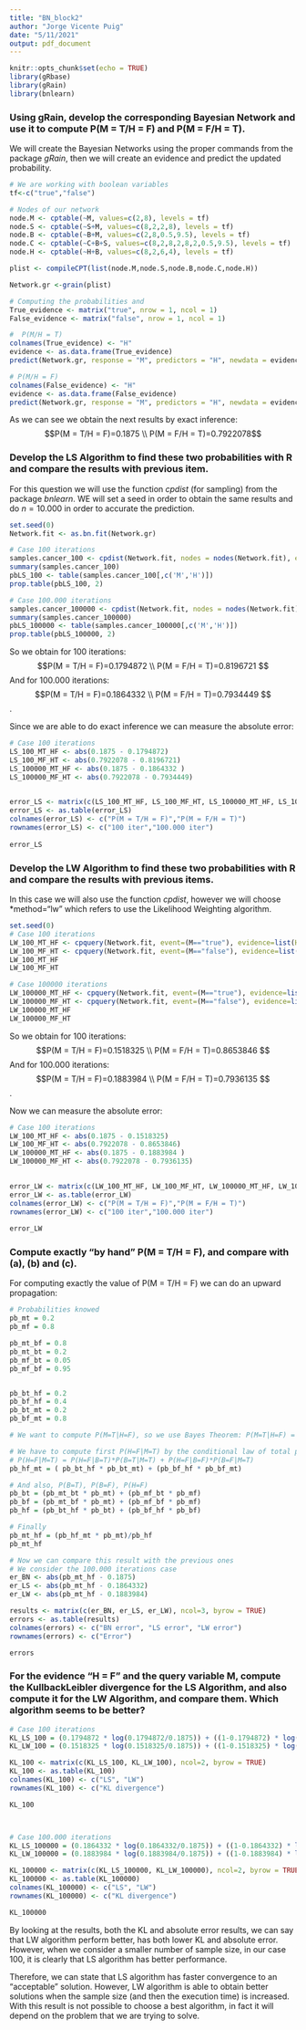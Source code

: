 ```yaml
---
title: "BN_block2"
author: "Jorge Vicente Puig"
date: "5/11/2021"
output: pdf_document
---
```

```r
knitr::opts_chunk$set(echo = TRUE)
library(gRbase)
library(gRain)
library(bnlearn)
```

### Using gRain, develop the corresponding Bayesian Network and use it to compute P(M = T/H = F) and P(M = F/H = T).

We will create the Bayesian Networks using the proper commands from the package *gRain*, then we will create an evidence and predict the updated probability.
```r
# We are working with boolean variables
tf<-c("true","false")

# Nodes of our network
node.M <- cptable(~M, values=c(2,8), levels = tf)
node.S <- cptable(~S+M, values=c(8,2,2,8), levels = tf)
node.B <- cptable(~B+M, values=c(2,8,0.5,9.5), levels = tf)
node.C <- cptable(~C+B+S, values=c(8,2,8,2,8,2,0.5,9.5), levels = tf)
node.H <- cptable(~H+B, values=c(8,2,6,4), levels = tf)

plist <- compileCPT(list(node.M,node.S,node.B,node.C,node.H))

Network.gr <-grain(plist)

# Computing the probabilities and 
True_evidence <- matrix("true", nrow = 1, ncol = 1)
False_evidence <- matrix("false", nrow = 1, ncol = 1)

#  P(M/H = T)
colnames(True_evidence) <- "H"
evidence <- as.data.frame(True_evidence)
predict(Network.gr, response = "M", predictors = "H", newdata = evidence, type = "dist")

# P(M/H = F)
colnames(False_evidence) <- "H"
evidence <- as.data.frame(False_evidence)
predict(Network.gr, response = "M", predictors = "H", newdata = evidence, type = "dist")
```
As we can see we obtain the next results by exact inference: $$P(M = T/H = F)=0.1875 \\ P(M = F/H = T)=0.7922078$$


### Develop the LS Algorithm to find these two probabilities with R and compare the results with previous item.

For this question we will use the function *cpdist* (for sampling) from the package *bnlearn*. WE will set a seed in order to obtain the same results and do $n=10.000$ in order to accurate the prediction.
```r
set.seed(0)
Network.fit <- as.bn.fit(Network.gr)

# Case 100 iterations
samples.cancer_100 <- cpdist(Network.fit, nodes = nodes(Network.fit), evidence = TRUE, n = 100)
summary(samples.cancer_100)
pbLS_100 <- table(samples.cancer_100[,c('M','H')])
prop.table(pbLS_100, 2)

# Case 100.000 iterations
samples.cancer_100000 <- cpdist(Network.fit, nodes = nodes(Network.fit), evidence = TRUE, n = 100000)
summary(samples.cancer_100000)
pbLS_100000 <- table(samples.cancer_100000[,c('M','H')])
prop.table(pbLS_100000, 2)
```
So we obtain for 100 iterations:  $$P(M = T/H = F)=0.1794872 \\ P(M = F/H = T)=0.8196721 $$
And for 100.000 iterations:  $$P(M = T/H = F)=0.1864332 \\ P(M = F/H = T)=0.7934449 $$.

Since we are able to do exact inference we can measure the absolute error:
```r
# Case 100 iterations
LS_100_MT_HF <- abs(0.1875 - 0.1794872)
LS_100_MF_HT <- abs(0.7922078 - 0.8196721)
LS_100000_MT_HF <- abs(0.1875 - 0.1864332 )
LS_100000_MF_HT <- abs(0.7922078 - 0.7934449)

  
error_LS <- matrix(c(LS_100_MT_HF, LS_100_MF_HT, LS_100000_MT_HF, LS_100000_MF_HT), ncol=2, nrow=2, byrow = TRUE)
error_LS <- as.table(error_LS)
colnames(error_LS) <- c("P(M = T/H = F)","P(M = F/H = T)")
rownames(error_LS) <- c("100 iter","100.000 iter")
  
error_LS
```


### Develop the LW Algorithm to find these two probabilities with R and compare the results with previous items.
In this case we will also use the function *cpdist*, however we will choose *method="lw" which refers to use the Likelihood Weighting algorithm.
```r
set.seed(0)
# Case 100 iterations
LW_100_MT_HF <- cpquery(Network.fit, event=(M=="true"), evidence=list(H="false"), n=100, method="lw")
LW_100_MF_HT <- cpquery(Network.fit, event=(M=="false"), evidence=list(H="true"), n=100, method="lw")
LW_100_MT_HF
LW_100_MF_HT

# Case 100000 iterations
LW_100000_MT_HF <- cpquery(Network.fit, event=(M=="true"), evidence=list(H="false"), n=100000, method="lw")
LW_100000_MF_HT <- cpquery(Network.fit, event=(M=="false"), evidence=list(H="true"), n=100000, method="lw")
LW_100000_MT_HF
LW_100000_MF_HT
```
So we obtain for 100 iterations:  $$P(M = T/H = F)=0.1518325 \\ P(M = F/H = T)=0.8653846  $$
And for 100.000 iterations:  $$P(M = T/H = F)=0.1883984 \\ P(M = F/H = T)=0.7936135 $$.

Now we can measure the absolute error:
```r
# Case 100 iterations
LW_100_MT_HF <- abs(0.1875 - 0.1518325)
LW_100_MF_HT <- abs(0.7922078 - 0.8653846)
LW_100000_MT_HF <- abs(0.1875 - 0.1883984 )
LW_100000_MF_HT <- abs(0.7922078 - 0.7936135)

  
error_LW <- matrix(c(LW_100_MT_HF, LW_100_MF_HT, LW_100000_MT_HF, LW_100000_MF_HT), ncol=2, nrow=2, byrow = TRUE)
error_LW <- as.table(error_LW)
colnames(error_LW) <- c("P(M = T/H = F)","P(M = F/H = T)")
rownames(error_LW) <- c("100 iter","100.000 iter")
  
error_LW
```

### Compute exactly “by hand” P(M = T/H = F), and compare with (a), (b) and (c).
For computing exactly the value of P(M = T/H = F) we can do an upward propagation:
```r
# Probabilities knowed
pb_mt = 0.2
pb_mf = 0.8

pb_mt_bf = 0.8
pb_mt_bt = 0.2
pb_mf_bt = 0.05
pb_mf_bf = 0.95


pb_bt_hf = 0.2
pb_bf_hf = 0.4
pb_bt_mt = 0.2
pb_bf_mt = 0.8

# We want to compute P(M=T|H=F), so we use Bayes Theorem: P(M=T|H=F) = (P(H=F|M=T)*P(M=T))/P(H=F)

# We have to compute first P(H=F|M=T) by the conditional law of total probability
# P(H=F|M=T) = P(H=F|B=T)*P(B=T|M=T) + P(H=F|B=F)*P(B=F|M=T)
pb_hf_mt = ( pb_bt_hf * pb_bt_mt) + (pb_bf_hf * pb_bf_mt)

# And also, P(B=T), P(B=F), P(H=F)
pb_bt = (pb_mt_bt * pb_mt) + (pb_mf_bt * pb_mf)
pb_bf = (pb_mt_bf * pb_mt) + (pb_mf_bf * pb_mf)
pb_hf = (pb_bt_hf * pb_bt) + (pb_bf_hf * pb_bf)

# Finally
pb_mt_hf = (pb_hf_mt * pb_mt)/pb_hf
pb_mt_hf

# Now we can compare this result with the previous ones
# We consider the 100.000 iterations case
er_BN <- abs(pb_mt_hf - 0.1875)
er_LS <- abs(pb_mt_hf - 0.1864332)
er_LW <- abs(pb_mt_hf - 0.1883984)

results <- matrix(c(er_BN, er_LS, er_LW), ncol=3, byrow = TRUE)
errors <- as.table(results)
colnames(errors) <- c("BN error", "LS error", "LW error")
rownames(errors) <- c("Error")

errors
```

### For the evidence “H = F” and the query variable M, compute the KullbackLeibler divergence for the LS Algorithm, and also compute it for the LW Algorithm, and compare them. Which algorithm seems to be better?

```r
# Case 100 iterations
KL_LS_100 = (0.1794872 * log(0.1794872/0.1875)) + ((1-0.1794872) * log((1-0.1794872)/0.8125))
KL_LW_100 = (0.1518325 * log(0.1518325/0.1875)) + ((1-0.1518325) * log((1-0.1518325)/0.8125))

KL_100 <- matrix(c(KL_LS_100, KL_LW_100), ncol=2, byrow = TRUE)
KL_100 <- as.table(KL_100)
colnames(KL_100) <- c("LS", "LW")
rownames(KL_100) <- c("KL divergence")

KL_100



# Case 100.000 iterations
KL_LS_100000 = (0.1864332 * log(0.1864332/0.1875)) + ((1-0.1864332) * log((1-0.1864332)/0.8125))
KL_LW_100000 = (0.1883984 * log(0.1883984/0.1875)) + ((1-0.1883984) * log((1-0.1883984)/0.8125))

KL_100000 <- matrix(c(KL_LS_100000, KL_LW_100000), ncol=2, byrow = TRUE)
KL_100000 <- as.table(KL_100000)
colnames(KL_100000) <- c("LS", "LW")
rownames(KL_100000) <- c("KL divergence")

KL_100000
```
By looking at the results, both the KL and absolute error results, we can say that LW algorithm perform better, has both lower KL and absolute error. However, when we consider a smaller number of sample size, in our case 100, it is clearly that LS algorithm has better performance. 

Therefore, we can state that LS algorithm has faster convergence to an "acceptable" solution. However, LW algorithm is able to obtain better solutions when the sample size (and then the execution time) is increased. With this result is not possible to choose a best algorithm, in fact it will depend on the problem that we are trying to solve.
